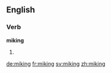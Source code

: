 ==English==

===Verb===
'''miking'''

# {{present participle of|mike}}

[[de:miking]]
[[fr:miking]]
[[sv:miking]]
[[zh:miking]]